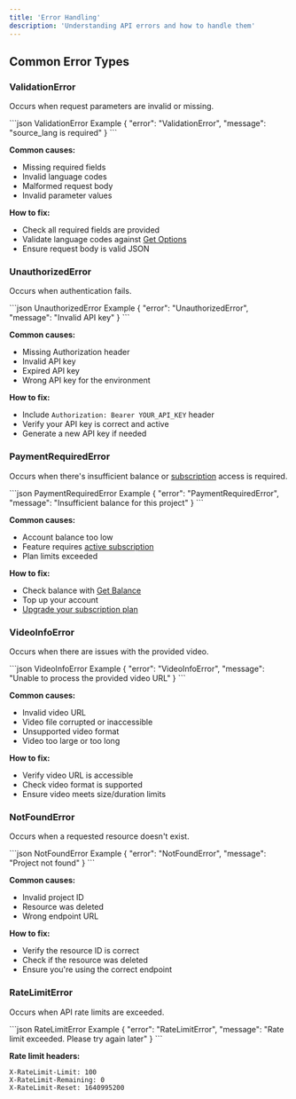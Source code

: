 ```yaml
---
title: 'Error Handling'
description: 'Understanding API errors and how to handle them'
---
```


## Common Error Types

### ValidationError
Occurs when request parameters are invalid or missing.

<ResponseExample>
```json ValidationError Example
{
  "error": "ValidationError",
  "message": "source_lang is required"
}
```
</ResponseExample>

**Common causes:**
- Missing required fields
- Invalid language codes
- Malformed request body
- Invalid parameter values

**How to fix:**
- Check all required fields are provided
- Validate language codes against [Get Options](endpoints/get-options)
- Ensure request body is valid JSON

### UnauthorizedError
Occurs when authentication fails.

<ResponseExample>
```json UnauthorizedError Example
{
  "error": "UnauthorizedError", 
  "message": "Invalid API key"
}
```
</ResponseExample>

**Common causes:**
- Missing Authorization header
- Invalid API key
- Expired API key
- Wrong API key for the environment

**How to fix:**
- Include `Authorization: Bearer YOUR_API_KEY` header
- Verify your API key is correct and active
- Generate a new API key if needed

### PaymentRequiredError
Occurs when there's insufficient balance or [subscription](https://app.dubformer.ai/subscriptions) access is required.

<ResponseExample>
```json PaymentRequiredError Example
{
  "error": "PaymentRequiredError",
  "message": "Insufficient balance for this project"
}
```
</ResponseExample>

**Common causes:**
- Account balance too low
- Feature requires [active subscription](https://app.dubformer.ai/subscriptions)
- Plan limits exceeded

**How to fix:**
- Check balance with [Get Balance](endpoints/get-balance)
- Top up your account
- [Upgrade your subscription plan](https://app.dubformer.ai/subscriptions)

### VideoInfoError
Occurs when there are issues with the provided video.

<ResponseExample>
```json VideoInfoError Example
{
  "error": "VideoInfoError",
  "message": "Unable to process the provided video URL"
}
```
</ResponseExample>

**Common causes:**
- Invalid video URL
- Video file corrupted or inaccessible
- Unsupported video format
- Video too large or too long

**How to fix:**
- Verify video URL is accessible
- Check video format is supported
- Ensure video meets size/duration limits

### NotFoundError
Occurs when a requested resource doesn't exist.

<ResponseExample>
```json NotFoundError Example
{
  "error": "NotFoundError",
  "message": "Project not found"
}
```
</ResponseExample>

**Common causes:**
- Invalid project ID
- Resource was deleted
- Wrong endpoint URL

**How to fix:**
- Verify the resource ID is correct
- Check if the resource was deleted
- Ensure you're using the correct endpoint

### RateLimitError
Occurs when API rate limits are exceeded.

<ResponseExample>
```json RateLimitError Example
{
  "error": "RateLimitError",
  "message": "Rate limit exceeded. Please try again later"
}
```
</ResponseExample>

**Rate limit headers:**
```
X-RateLimit-Limit: 100
X-RateLimit-Remaining: 0
X-RateLimit-Reset: 1640995200
```
